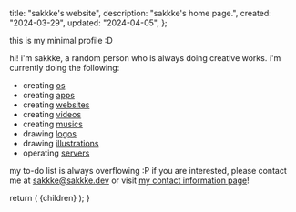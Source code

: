 
  title: "sakkke's website",
  description: "sakkke's home page.",
  created: "2024-03-29",
  updated: "2024-04-05",
};

this is my minimal profile :D

hi! i'm sakkke, a random person who is always doing creative works.
i'm currently doing the following:

- creating [os](/projects)
- creating [apps](/projects)
- creating [websites](/projects)
- creating [videos](/videos)
- creating [musics](/music)
- drawing [logos](/logos)
- drawing [illustrations](/illustrations)
- operating [servers](/servers)

my to-do list is always overflowing :P
if you are interested, please contact me at [sakkke@sakkke.dev](mailto:sakkke@sakkke.dev) or visit [my contact information page](/contact)!

  return (
    <MdxLayout
      created={metadata.created}
      title={metadata.title}
      updated={metadata.updated}
    >
      {children}
    </MdxLayout>
  );
}

